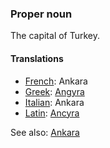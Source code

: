 ===Proper noun===

The capital of Turkey.

====Translations====

*[[French]]: Ankara
*[[Greek]]: [[Angyra]]
*[[Italian]]: Ankara
*[[Latin]]: [[Ancyra]]

See also: [[en:Ankara|Ankara]]